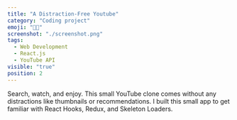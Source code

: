 ```yaml
---
title: "A Distraction-Free Youtube"
category: "Coding project"
emoji: "👨‍💻"
screenshot: "./screenshot.png"
tags:
  - Web Development
  - React.js
  - YouTube API
visible: "true"
position: 2
---
```


Search, watch, and enjoy. This small YouTube clone comes without any distractions like thumbnails or recommendations. I built this small app to get familiar with React Hooks, Redux, and Skeleton Loaders.